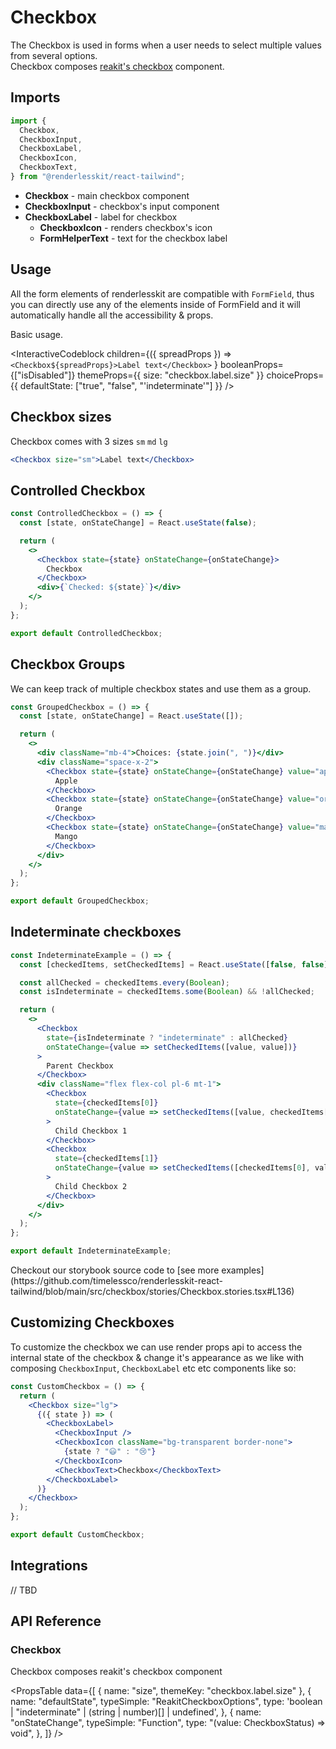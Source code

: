 
# Checkbox

The Checkbox is used in forms when a user needs to select multiple values from
several options.  
Checkbox composes [reakit's checkbox](https://reakit.io/docs/checkbox/)
component.

<ComponentLinks github="checkbox" theme="checkbox" story="forms-checkbox" />

## Imports

```js
import {
  Checkbox,
  CheckboxInput,
  CheckboxLabel,
  CheckboxIcon,
  CheckboxText,
} from "@renderlesskit/react-tailwind";
```

- **Checkbox** - main checkbox component
- **CheckboxInput** - checkbox's input component
- **CheckboxLabel** - label for checkbox
  - **CheckboxIcon** - renders checkbox's icon
  - **FormHelperText** - text for the checkbox label

## Usage

All the form elements of renderlesskit are compatible with `FormField`, thus you
can directly use any of the elements inside of FormField and it will
automatically handle all the accessibility & props.

Basic usage.

<InteractiveCodeblock
  children={({ spreadProps }) =>
    `<Checkbox${spreadProps}>Label text</Checkbox>`
  }
  booleanProps={["isDisabled"]}
  themeProps={{ size: "checkbox.label.size" }}
  choiceProps={{ defaultState: ["true", "false", "'indeterminate'"] }}
/>

## Checkbox sizes

Checkbox comes with 3 sizes `sm` `md` `lg`

```jsx live
<Checkbox size="sm">Label text</Checkbox>
```

## Controlled Checkbox

```jsx noInline live
const ControlledCheckbox = () => {
  const [state, onStateChange] = React.useState(false);

  return (
    <>
      <Checkbox state={state} onStateChange={onStateChange}>
        Checkbox
      </Checkbox>
      <div>{`Checked: ${state}`}</div>
    </>
  );
};

export default ControlledCheckbox;
```

## Checkbox Groups

We can keep track of multiple checkbox states and use them as a group.

```jsx noInline live
const GroupedCheckbox = () => {
  const [state, onStateChange] = React.useState([]);

  return (
    <>
      <div className="mb-4">Choices: {state.join(", ")}</div>
      <div className="space-x-2">
        <Checkbox state={state} onStateChange={onStateChange} value="apple">
          Apple
        </Checkbox>
        <Checkbox state={state} onStateChange={onStateChange} value="orange">
          Orange
        </Checkbox>
        <Checkbox state={state} onStateChange={onStateChange} value="mango">
          Mango
        </Checkbox>
      </div>
    </>
  );
};

export default GroupedCheckbox;
```

## Indeterminate checkboxes

```jsx noInline live
const IndeterminateExample = () => {
  const [checkedItems, setCheckedItems] = React.useState([false, false]);

  const allChecked = checkedItems.every(Boolean);
  const isIndeterminate = checkedItems.some(Boolean) && !allChecked;

  return (
    <>
      <Checkbox
        state={isIndeterminate ? "indeterminate" : allChecked}
        onStateChange={value => setCheckedItems([value, value])}
      >
        Parent Checkbox
      </Checkbox>
      <div className="flex flex-col pl-6 mt-1">
        <Checkbox
          state={checkedItems[0]}
          onStateChange={value => setCheckedItems([value, checkedItems[1]])}
        >
          Child Checkbox 1
        </Checkbox>
        <Checkbox
          state={checkedItems[1]}
          onStateChange={value => setCheckedItems([checkedItems[0], value])}
        >
          Child Checkbox 2
        </Checkbox>
      </div>
    </>
  );
};

export default IndeterminateExample;
```

<Callout>
  Checkout our storybook source code to [see more
  examples](https://github.com/timelessco/renderlesskit-react-tailwind/blob/main/src/checkbox/stories/Checkbox.stories.tsx#L136)
</Callout>

## Customizing Checkboxes

To customize the checkbox we can use render props api to access the internal
state of the checkbox & change it's appearance as we like with composing
`CheckboxInput`, `CheckboxLabel` etc etc components like so:

```jsx noInline live
const CustomCheckbox = () => {
  return (
    <Checkbox size="lg">
      {({ state }) => (
        <CheckboxLabel>
          <CheckboxInput />
          <CheckboxIcon className="bg-transparent border-none">
            {state ? "😃" : "😢"}
          </CheckboxIcon>
          <CheckboxText>Checkbox</CheckboxText>
        </CheckboxLabel>
      )}
    </Checkbox>
  );
};

export default CustomCheckbox;
```

## Integrations

// TBD

## API Reference

### Checkbox

Checkbox composes reakit's checkbox component

<PropsTable
  data={[
    { name: "size", themeKey: "checkbox.label.size" },
    {
      name: "defaultState",
      typeSimple: "ReakitCheckboxOptions",
      type: 'boolean | "indeterminate" | (string | number)[] | undefined',
    },
    {
      name: "onStateChange",
      typeSimple: "Function",
      type: "(value: CheckboxStatus) => void",
    },
  ]}
/>
